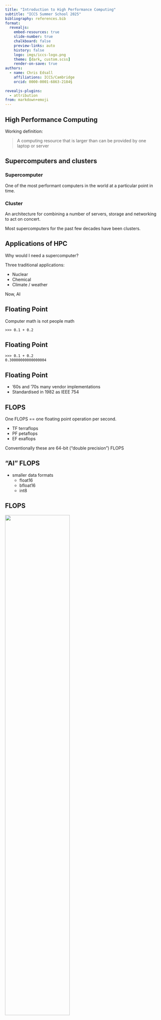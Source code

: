 ```yaml
---
title: "Introduction to High Performance Computing"
subtitle: "ICCS Summer School 2025"
bibliography: references.bib
format:
  revealjs:
    embed-resources: true
    slide-number: true
    chalkboard: false
    preview-links: auto
    history: false
    logo: imgs/iccs-logo.png 
    theme: [dark, custom.scss]
    render-on-save: true
authors:
  - name: Chris Edsall
    affiliations: ICCS/Cambridge
    orcid: 0000-0001-6863-2184§
  
revealjs-plugins:
  - attribution
from: markdown+emoji
---
```


## High Performance Computing

Working definition:

> A computing resource that is larger than can be provided by one laptop or server

## Supercomputers and clusters

### Supercomputer 

One of the most performant computers in the world at a particular point in time.

### Cluster

An architecture for combining a number of servers, storage and networking to act on concert.

Most supercomputers for the past few decades have been clusters.

## Applications of HPC

Why would I need a supercomputer?

Three traditional applications:

- Nuclear
- Chemical
- Climate / weather

Now, AI

## Floating Point

Computer math is not people math

```
>>> 0.1 + 0.2
```

## Floating Point

```
>>> 0.1 + 0.2
0.30000000000000004
```

## Floating Point

- '60s and '70s many vendor implementations
- Standardised in 1982 as IEEE 754

## FLOPS

One FLOPS == one floating point operation per second.

- TF terraflops
- PF petaflops
- EF exaflops

Conventionally these are 64-bit ("double precision") FLOPS

## "AI" FLOPS

- smaller data formats
  - float16
  - bfloat16
  - int8

## FLOPS

![](imgs/what-kind-flops-goose.jpg){width=65%}

::: {.attribution}
Image source: [Felix LeClair](https://bsky.app/profile/fclc.bsky.social/post/3lc4qpte3ys2o)
:::

## Benchmarks

A benchmark is a particular known and specified workload which can be repeated on different systems and the performance compared.

A typical weather related one is WRF running the CONUS 2.5km configuration.

## HPL

LINPACK is a software library for performing numerical linear algebra

LINPACK makes use of the BLAS (Basic Linear Algebra Subprograms) libraries for performing basic vector and matrix operations.

The LINPACK benchmarks appeared initially as part of the LINPACK user's manual. The parallel LINPACK benchmark implementation called HPL (High Performance Linpack) is used to benchmark and rank supercomputers for the TOP500 list.

## Top500 list

## Exercise 1

Got to the Top500 site at https://top500.org/

- Use the sublist generator to find the largest HPC systems in your country
- What is the ratio of Rmax performance between the number 1 system in June 1993 and the June 2025 number 1 

## Cluster architecture 

Before we get to the computing infrastructure there is the underpinning building and plant (power, cooling) required

## Cluster architecture

![](imgs/Cluster.drawio.png)

## Nodes

The name comes from the terminology of mathematical graphs - nodes and edges.

You can think of a node as a single server - one computer that an instance of an operating system

## Login Nodes

These are your entry point on to the cluster

Usually accessable from the outside world. 

Often more than one (sometimes multiple login nodes use the same DNS name, e.g . ``login.hpc.cam.ac.uk``)

Shared with multiple users.

DO NOT RUN COMPUTE JOBS ON THE LOGIN NODE

## Compute nodes

These are the nodes that do the heavy lifting computing work.

Normally managed by the job scheduler - you don't usually log in to them directly.

Quite often for the exclusive use of one user for the duration of their job.

N.B. On some clusters compute nodes can be of a different architecture to the login nodes.

## Shared storage

Compute nodes sometimes have on node disk storage.

Ther is normally some large storage that is visible to all the compute nodes.

Since this is a shared resource an anti-social user can affect the performnace of other users.

## Interconnect

Connects the compute nodes, login nodes and storage

Usually faster (higher bandwidth, lower latency) than comoddity ethernet networking.

It's what makes a supercomputer super.

examples:
- Infiniband
- Omnipath
- Slingshot

## Connecting to CSD3 

- SSH
  - linux / mac should be built in
  - Windows has openssh nowadays
  - PuTTY
  - MobaXTerm
- [HPC Carpentry advice on connecting](https://carpentries-incubator.github.io/hpc-intro/11-connecting/index.html)
- [Chrome extension for SSH](https://chrome.google.com/webstore/detail/iodihamcpbpeioajjeobimgagajmlibd)

## Connecting to CSD3

- host is ``login.hpc.cam.ac.uk``
- [CSD3 Docs](https://docs.hpc.cam.ac.uk/hpc/user-guide/quickstart.html)

## The Command Line 

- Not as discoverable as a GUI
- You can't break the HPC system
- You type a command with optional flags and optional arguments and press "Return"
- The system may or may not give you any output

## The Command Line resources

- https://swcarpentry.github.io/shell-novice/
- https://wizardzines.com/comics/every-core-unix-program-i-use/


## The Scheduler

The scheduler takes requests to run jobs with particular cluster resources, fits these in around other user's jobs according to some policy, launches the job, terminates the job if it is overrunning, does accounting.

Examples:
- PBSpro
- Platform LSF
- Flux
- Slurm (today, on CSD3)

## Job Scripts

A shell script with shell comments that are directives to the sheduler about how the jobs should be run

```bash
#!/bin/bash
#SBATCH --account=TRAINING-CPU 
#SBATCH --reservation=iccs-summer-school1
#SBATCH --time=00:02:00
#SBATCH --job-name=my-first-job
#SBATCH --nodes=1
#SBATCH --cores=1

echo "My first job - hooray"
```

## Submitting Jobs

``sbatch job.sh``

You will get back a Job ID.

## Viewing the Queue

- ``squeue``
- ``squeue --me``

## Job Output

If you don't specify, by default it will be called
```slurm-<$JOBID>.out```

To change this you can add an extra directive ``#SBATCH --output=``

## Exercise 2

- Write a job script to echo "hello world"
- Submit the job with ``sbatch``
- See it in the queue with ``squeue --me`
- Find the output in te directory you submitted it from ``ls -lrt``
- Examine the output using ``cat ``

## Exercise 3

- add in the unix command ``sleep 60``
- find you job in the queue with ``squeue --me``
- kill it with ``scancel <JOBID>``

## Exercise 4

- change the sleep to 180 seconds
- reduce the job request time to 1 minute
- see what happens

## modules

## array jobs

## workflows

## programming HPC
### single node

- [OpenMP](https://www.openmp.org/) is a specification for parallel programming
- Hardware independent by design (e.g., CPU, FPGA, GPU...)
- **Shared memory** multiprocessing programming model

![](imgs/openmp-logo.png){width=65% fig-align="center"}

## programming HPC
### distributed (multi-node)

- MPI (Message Passing Interface)
- One of the most common methods of distributed compute
- **Distributed memory** multiprocessing programming model
- Implementations (openMPI, MPICH, Intel MPI)

## programming HPC
### GPU offloading

- There are a range of GPU offloading programming models
- Vendor specific
  - [CUDA](https://developer.nvidia.com/cuda-toolkit)
  - [HIP](https://rocm.docs.amd.com/projects/HIP/en/docs-develop/what_is_hip.html)
- Vendor agnostic
  - [SYCL](https://www.khronos.org/sycl/)
  - [kokkos](https://kokkos.org/kokkos-core-wiki/)
  - openMP GPU offloading
  - [openAcc](https://www.openacc.org/)

## the bad news amdhals law

## the good news Metcalf's law

## debugging

- Multiple strategies :mag::bug:
  - `printf()`
  - logging
  - debuggers (`gdb`, `lldb`, linaro `ddt`...)
- [gdb](https://www.sourceware.org/gdb/)
  - available on most HPC systems
  - works with C, C++, Fortran, Rust...
  - Command-line interface
- Debugging Course coming up next in this room!

# Profiling

::: {.callout-warning}
## Warning!
Premature Optimization Is the Root of All Evil
:::

:::: {.columns}
::: {.column width="50%"}
:::
::: {.column width="50%" style="text-align: right;"}
Donald Knuth (1974)
:::
::::

## Profiling

::: {style="text-align:center;"}
![[JetBrains rust developer survey](https://www.jetbrains.com/lp/devecosystem-2023/rust/)](imgs/rust-dev-survey-profiling.png){width=50%}
:::

## Profiling

- [Intel VTune](https://www.intel.com/content/www/us/en/docs/vtune-profiler/get-started-guide/2025-0/windows-os.html)
- [Score-P](https://docs.olcf.ornl.gov/software/profiling/Scorep.html)
- [TAU](https://www.cs.uoregon.edu/research/tau/about.php)
- [HPCToolkit](https://hpctoolkit.org/)
- [LIKWID](https://github.com/RRZE-HPC/likwid?tab=readme-ov-file)

## IO profiling with Darshan

## Green

## Applying for Resources

- Incite
- Euro JU

## Further Resources 

- Your local HPC support
- HPC carpentry
  - https://carpentries-incubator.github.io/hpc-intro/
- ARCHER2
  - https://www.archer2.ac.uk/training/materials/
- ATPESC
  - https://extremecomputingtraining.anl.gov/
- SC, ISC Tutorials

## Contact {.smaller}

For more information we can be reached at:

:::: {.columns style="font-size: 60%"}
::: {.column width="25%"}

::: {.column width="25%"}

{{< fa pencil >}} \ Chris Edsall

{{< fa solid person-digging >}} \ [ICCS/UoCambridge](https://iccs.cam.ac.uk/about-us/our-team)

{{< fa solid envelope >}} \ [cje57[AT]cam.ac.uk](mailto:cje57@cam.ac.uk)

{{< fa brands github >}} \ [christopheredsall](https://github.com/christopheredsall)

{{< fa brands mastodon >}} \ [\@hpcchris\@scholar.social](https://scholar.social/@hpcchris)

:::

::::

You can also contact the ICCS, [make a resource allocation request](https://iccs.cam.ac.uk/resources-vesri-members/resource-allocation-process), or visit us at the [Summer School RSE Helpdesk](https://docs.google.com/spreadsheets/d/1WKZxp3nqpXrIRMRkfFzc71sos-UD-Uy1zeab0c1p7Xc/edit#gid=0).
